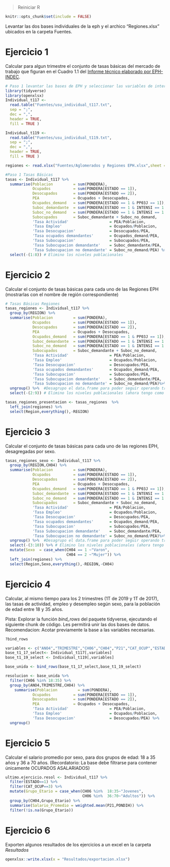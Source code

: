 > Reiniciar R

```r
knitr::opts_chunk$set(include = FALSE)
```

Levantar las dos bases individuales de la eph y el archico "Regiones.xlsx" ubicados en la carpeta Fuentes.

# Ejercicio 1 

Calcular para algun trimestre el conjunto de tasas básicas del mercado de trabajo que figuran en el Cuadro 1.1 del [Informe técnico elaborado por EPH-INDEC](http://www.indec.gob.ar/uploads/informesdeprensa/EPH_cont_1trim17.pdf).

```r
# Paso 1 levantar las bases de EPH y seleccionar las variables de interés
library(tidyverse)
library(openxlsx)
Individual_t117 <-
  read.table("Fuentes/usu_individual_t117.txt",
  sep = ";",
  dec = ",",
  header = TRUE,
  fill = TRUE )

Individual_t119 <-
  read.table("Fuentes/usu_individual_t119.txt",
  sep = ";",
  dec = ",",
  header = TRUE,
  fill = TRUE )

regiones <- read.xlsx("Fuentes/Aglomerados y Regiones EPH.xlsx",sheet = 1,startRow = 2)

```

```r
#Paso 1 Tasas Básicas
tasas <- Individual_t117 %>% 
  summarise(Poblacion         = sum(PONDERA),
            Ocupados          = sum(PONDERA[ESTADO == 1]),
            Desocupados       = sum(PONDERA[ESTADO == 2]),
            PEA               = Ocupados + Desocupados,
            Ocupados_demand   = sum(PONDERA[ESTADO == 1 & PP03J == 1]),
            Suboc_demandante  = sum(PONDERA[ESTADO == 1 & INTENSI == 1 & PP03J == 1]),
            Suboc_no_demand   = sum(PONDERA[ESTADO == 1 & INTENSI == 1 & PP03J %in% c(2, 9)]),
            Subocupados       = Suboc_demandante + Suboc_no_demand,
            'Tasa Actividad'                  = PEA/Poblacion,
            'Tasa Empleo'                     = Ocupados/Poblacion,
            'Tasa Desocupacion'               = Desocupados/PEA,
            'Tasa ocupados demandantes'       = Ocupados_demand/PEA,
            'Tasa Subocupacion'               = Subocupados/PEA,
            'Tasa Subocupacion demandante'    = Suboc_demandante/PEA,
            'Tasa Subocupacion no demandante' = Suboc_no_demand/PEA) %>% 
  select(-(1:8)) # Elimino los niveles poblacionales


```

# Ejercicio 2

Calcular el conjunto de tasas básicas para cada uno de las Regiones EPH (mostrarlas con el nombre de región correspondiente)

```r
# Tasas Básicas Regiones
tasas_regiones <- Individual_t117 %>% 
  group_by(REGION) %>% 
  summarise(Poblacion         = sum(PONDERA),
            Ocupados          = sum(PONDERA[ESTADO == 1]),
            Desocupados       = sum(PONDERA[ESTADO == 2]),
            PEA               = Ocupados + Desocupados,
            Ocupados_demand   = sum(PONDERA[ESTADO == 1 & PP03J == 1]),
            Suboc_demandante  = sum(PONDERA[ESTADO == 1 & INTENSI == 1 & PP03J == 1]),
            Suboc_no_demand   = sum(PONDERA[ESTADO == 1 & INTENSI == 1 & PP03J %in% c(2, 9)]),
            Subocupados       = Suboc_demandante + Suboc_no_demand,
            'Tasa Actividad'                  = PEA/Poblacion,
            'Tasa Empleo'                     = Ocupados/Poblacion,
            'Tasa Desocupacion'               = Desocupados/PEA,
            'Tasa ocupados demandantes'       = Ocupados_demand/PEA,
            'Tasa Subocupacion'               = Subocupados/PEA,
            'Tasa Subocupacion demandante'    = Suboc_demandante/PEA,
            'Tasa Subocupacion no demandante' = Suboc_no_demand/PEA)%>% 
  ungroup() %>%  #Desagrupo el data.frame para poder seguir operando tranquilo sobre el mismo
  select(-(2:9)) # Elimino los niveles poblacionales (ahora tengo como 1er variable la region)

tasas_regiones_presentacion <- tasas_regiones  %>% 
  left_join(regiones) %>% 
  select(Region,everything(),-REGION)


```

# Ejercicio 3 

Calcular el conjunto de tasas básicas para cada uno de las regiones EPH, desagregadas por sexo.

```r
tasas_regiones_sexo <- Individual_t117 %>% 
  group_by(REGION,CH04) %>% 
  summarise(Poblacion         = sum(PONDERA),
            Ocupados          = sum(PONDERA[ESTADO == 1]),
            Desocupados       = sum(PONDERA[ESTADO == 2]),
            PEA               = Ocupados + Desocupados,
            Ocupados_demand   = sum(PONDERA[ESTADO == 1 & PP03J == 1]),
            Suboc_demandante  = sum(PONDERA[ESTADO == 1 & INTENSI == 1 & PP03J == 1]),
            Suboc_no_demand   = sum(PONDERA[ESTADO == 1 & INTENSI == 1 & PP03J %in% c(2, 9)]),
            Subocupados       = Suboc_demandante + Suboc_no_demand,
            'Tasa Actividad'                  = PEA/Poblacion,
            'Tasa Empleo'                     = Ocupados/Poblacion,
            'Tasa Desocupacion'               = Desocupados/PEA,
            'Tasa ocupados demandantes'       = Ocupados_demand/PEA,
            'Tasa Subocupacion'               = Subocupados/PEA,
            'Tasa Subocupacion demandante'    = Suboc_demandante/PEA,
            'Tasa Subocupacion no demandante' = Suboc_no_demand/PEA)%>% 
  ungroup() %>%  #Desagrupo el data.frame para poder seguir operando tranquilo sobre el mismo
  select(-(3:10)) %>% # Elimino los niveles poblacionales (ahora tengo 2 variables iniciales que conservar)
  mutate(Sexo  = case_when(CH04 == 1 ~"Varon",
                           CH04 == 2 ~"Mujer")) %>% 
  left_join(regiones) %>% 
  select(Region,Sexo,everything(),-REGION,-CH04)
```

# Ejercicio 4 

Calcular, al mismo tiempo para los 2 trimestres (1T de 2019 y 1T de 2017), las tasas de actividad, empleo y desempleo según sexo, para la población de edad entre 18 y 35 años.

Pista: Explorar la función *bind_rows* del paquete tidyverse, ejecutando el siguiente chunk de código. Les permitirá unir las dos bases de datos. Recomendacion: Acotar previamente la base a las variables necesarias.

```r
?bind_rows
```

```r
variables <- c("ANO4","TRIMESTRE","CH06","CH04","P21","CAT_OCUP","ESTADO","PONDERA","PONDIH")
base_t1_17_select<- Individual_t117[,variables]
base_t1_19_select <- Individual_t119[,variables]

base_unida <- bind_rows(base_t1_17_select,base_t1_19_select)
```

```r
resolucion <- base_unida %>% 
  filter(CH06 %in% 18:35) %>% 
  group_by(ANO4,TRIMESTRE,CH04) %>% 
    summarise(Poblacion         = sum(PONDERA),
            Ocupados          = sum(PONDERA[ESTADO == 1]),
            Desocupados       = sum(PONDERA[ESTADO == 2]),
            PEA               = Ocupados + Desocupados,
            'Tasa Actividad'                  = PEA/Poblacion,
            'Tasa Empleo'                     = Ocupados/Poblacion,
            'Tasa Desocupacion'               = Desocupados/PEA) %>% 
  ungroup()
```

# Ejercicio 5 

Calcular el salario promedio por sexo, para dos grupos de edad: 18 a 35 años y 36 a 70 años. (Recordatorio: La base debe filtrarse para contener únicamente OCUPADOS ASALARIADOS)

```r
ultimo.ejercicio.resol <- Individual_t117 %>%   
  filter(ESTADO==1) %>% 
  filter(CAT_OCUP==3) %>% 
  mutate(Grupo_Etario = case_when(CH06 %in%  18:35~"Jovenes",
                                  CH06 %in%  36:70~"Adultos")) %>% 
  group_by(CH04,Grupo_Etario) %>%
  summarise(Salario_Promedio = weighted.mean(P21,PONDIH)) %>% 
  filter(!is.na(Grupo_Etario))
```

# Ejercicio 6

Exporten algunos resultados de los ejercicios a un excel en la carpeta *Resultados*

```r
openxlsx::write.xlsx(x = "Resultados/exportacion.xlsx")
```
